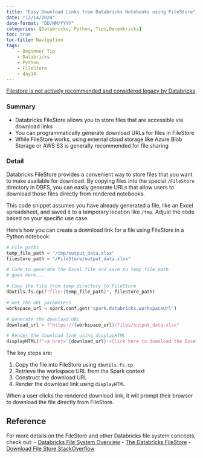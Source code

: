 ```yaml
---
title: "Easy Download Links from Databricks Notebooks using FileStore"
date: "12/14/2024"
date-format: "DD/MM/YYYY"
categories: [Databricks, Python, Tips,Decembricks]
toc: true
toc-title: Navigation
tags:
    - Beginner Tip
    - Databricks
    - Python
    - FileStore
    - day14
---
```



::: {.callout-important appearance="simple"}

[Filestore is not actively recommended and considered legacy by Databricks](https://docs.databricks.com/en/archive/legacy/filestore.html#filestore)
:::


### Summary
- Databricks FileStore allows you to store files that are accessible via download links 
- You can programmatically generate download URLs for files in FileStore
- While FileStore works, using external cloud storage like Azure Blob Storage or AWS S3 is generally recommended for file sharing

### Detail

Databricks FileStore provides a convenient way to store files that you want to make available for download. By copying files into the special `/FileStore` directory in DBFS, you can easily generate URLs that allow users to download those files directly from rendered notebooks.

::: {.callout-note appearance="simple"}
This code snippet assumes you have already generated a file, like an Excel spreadsheet, and saved it to a temporary location like `/tmp`. Adjust the code based on your specific use case.
:::

Here's how you can create a download link for a file using FileStore in a Python notebook:

```python
# File paths
temp_file_path = "/tmp/output_data.xlsx"
filestore_path = "/FileStore/output_data.xlsx"

# Code to generate the Excel file and save to temp_file_path 
# goes here...

# Copy the file from temp directory to FileStore
dbutils.fs.cp(f"file:{temp_file_path}", filestore_path)

# Get the URL parameters 
workspace_url = spark.conf.get("spark.databricks.workspaceUrl")

# Generate the download URL
download_url = f"https://{workspace_url}/files/output_data.xlsx"

# Render the download link using displayHTML
displayHTML(f"<a href='{download_url}'>Click here to download the Excel file</a>")
```



The key steps are:

1. Copy the file into FileStore using `dbutils.fs.cp` 
2. Retrieve the workspace URL from the Spark context
3. Construct the download URL 
4. Render the download link using `displayHTML`

When a user clicks the rendered download link, it will prompt their browser to download the file directly from FileStore.


## Reference
For more details on the FileStore and other Databricks file system concepts, check out:
- [Databricks File System Overview](https://docs.databricks.com/data/databricks-file-system.html) 
- [The Databricks FileStore](https://docs.databricks.com/data/filestore.html)
- [Download File Store StackOverflow](https://stackoverflow.com/questions/73682957/how-to-programmatically-retrieve-the-workspace-url-and-clusterowneruserid)


